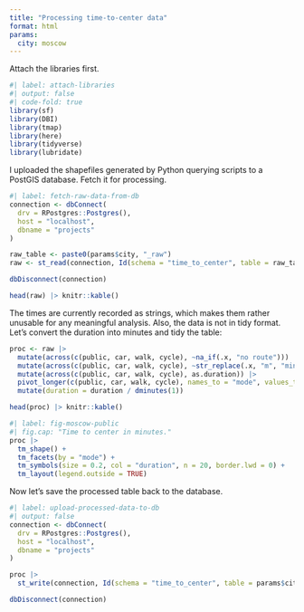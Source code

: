 ```yaml
---
title: "Processing time-to-center data"
format: html
params:
  city: moscow
---
```


Attach the libraries first.

```r
#| label: attach-libraries
#| output: false
#| code-fold: true
library(sf)
library(DBI)
library(tmap)
library(here)
library(tidyverse)
library(lubridate)
```

I uploaded the shapefiles generated by Python querying scripts to a PostGIS database.
Fetch it for processing.

```r
#| label: fetch-raw-data-from-db
connection <- dbConnect(
  drv = RPostgres::Postgres(),
  host = "localhost",
  dbname = "projects"
)

raw_table <- paste0(params$city, "_raw")
raw <- st_read(connection, Id(schema = "time_to_center", table = raw_table))

dbDisconnect(connection)

head(raw) |> knitr::kable()
```

The times are currently recorded as strings, which makes them rather unusable for any meaningful analysis.
Also, the data is not in tidy format.
Let's convert the duration into minutes and tidy the table:

```r
proc <- raw |>
  mutate(across(c(public, car, walk, cycle), ~na_if(.x, "no route"))) |>
  mutate(across(c(public, car, walk, cycle), ~str_replace(.x, "m", "min"))) |>
  mutate(across(c(public, car, walk, cycle), as.duration)) |>
  pivot_longer(c(public, car, walk, cycle), names_to = "mode", values_to = "duration") |>
  mutate(duration = duration / dminutes(1))

head(proc) |> knitr::kable()
```

```r
#| label: fig-moscow-public
#| fig.cap: "Time to center in minutes."
proc |> 
  tm_shape() +
  tm_facets(by = "mode") +
  tm_symbols(size = 0.2, col = "duration", n = 20, border.lwd = 0) +
  tm_layout(legend.outside = TRUE)
```

Now let's save the processed table back to the database.

```r
#| label: upload-processed-data-to-db
#| output: false
connection <- dbConnect(
  drv = RPostgres::Postgres(),
  host = "localhost",
  dbname = "projects"
)

proc |>
  st_write(connection, Id(schema = "time_to_center", table = params$city))

dbDisconnect(connection)
```
